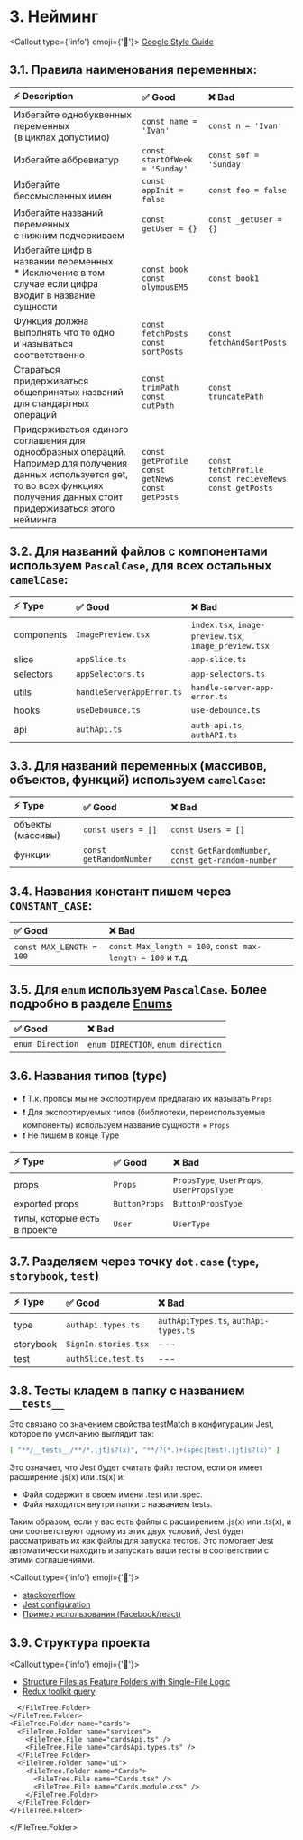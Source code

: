 
# 3. Нейминг

<Callout type={'info'} emoji={'🔗'}>
  [Google Style Guide](https://google.github.io/styleguide/tsguide.html#identifiers)
</Callout>

## 3.1. Правила наименования переменных:

| ⚡ Description                                                                                                                                                                              | ✅ Good                                                         | ❌ Bad                                                                |
| :------------------------------------------------------------------------------------------------------------------------------------------------------------------------------------------ | :-------------------------------------------------------------- | :-------------------------------------------------------------------- |
| Избегайте однобуквенных переменных <br/>(в циклах допустимо)                                                                                                                                | `const name = 'Ivan'`                                           | `const n = 'Ivan'`                                                    |
| Избегайте аббревиатур                                                                                                                                                                       | `const startOfWeek = 'Sunday'`                                  | `const sof = 'Sunday'`                                                |
| Избегайте бессмысленных имен                                                                                                                                                                | `const appInit = false`                                         | `const foo = false`                                                   |
| Избегайте названий переменных<br/> с нижним подчеркиваем                                                                                                                                    | `const getUser = {}`                                            | `const _getUser = {}`                                                 |
| Избегайте цифр в названии переменных <br/> \* Исключение в том случае если цифра <br/> входит в название сущности                                                                           | `const book` <br/> `const olympusEM5`                           | `const book1`                                                         |
| Функция должна выполнять что то одно <br/> и называться соответственно                                                                                                                      | `const fetchPosts` <br/> `const sortPosts`                      | `const fetchAndSortPosts`                                             |
| Стараться придерживаться общепринятых названий для стандартных операций                                                                                                                     | `const trimPath` <br/> `const cutPath`                          | `const truncatePath`                                                  |
| Придерживаться единого соглашения для однообразных операций. <br/> Например для получения данных используется get, то во всех функциях получения данных стоит придерживаться этого нейминга | `const getProfile` <br/> `const getNews` <br/> `const getPosts` | `const fetchProfile` <br/> `const recieveNews` <br/> `const getPosts` |

## 3.2. Для названий файлов с компонентами используем `PascalCase`, для всех остальных `camelCase`:

| ⚡ Type    | ✅ Good                   | ❌ Bad                                                |
| :--------- | :------------------------ | :---------------------------------------------------- |
| components | `ImagePreview.tsx`        | `index.tsx`, `image-preview.tsx`, `image_preview.tsx` |
| slice      | `appSlice.ts`             | `app-slice.ts`                                        |
| selectors  | `appSelectors.ts`         | `app-selectors.ts`                                    |
| utils      | `handleServerAppError.ts` | `handle-server-app-error.ts`                          |
| hooks      | `useDebounce.ts`          | `use-debounce.ts`                                     |
| api        | `authApi.ts`              | `auth-api.ts`, `authAPI.ts`                           |

## 3.3. Для названий переменных (массивов, объектов, функций) используем `camelCase`:

| ⚡ Type           | ✅ Good                 | ❌ Bad                                             |
| :---------------- | :---------------------- | :------------------------------------------------- |
| объекты (массивы) | `const users = []`      | `const Users = []`                                 |
| функции           | `const getRandomNumber` | `const GetRandomNumber`, `const get-random-number` |

## 3.4. Названия констант пишем через `CONSTANT_CASE`:

| ✅ Good                  | ❌ Bad                                                    |
| :----------------------- | :-------------------------------------------------------- |
| `const MAX_LENGTH = 100` | `const Max_length = 100`, `const max-length = 100` и т.д. |

## 3.5. Для `enum` используем `PascalCase`. Более подробно в разделе [Enums](ts/enums)

| ✅ Good          | ❌ Bad                             |
| :--------------- | :--------------------------------- |
| `enum Direction` | `enum DIRECTION`, `enum direction` |

## 3.6. Названия типов (type)

- ❗ Т.к. пропсы мы не экспортируем предлагаю их называть `Props`
- ❗ Для экспортируемых типов (библиотеки, переиспользуемые компоненты) используем название сущности + `Props`
- ❗ Не пишем в конце Type

| ⚡ Type                      | ✅ Good       | ❌ Bad                                    |
| :--------------------------- | :------------ | :---------------------------------------- |
| props                        | `Props`       | `PropsType`, `UserProps`, `UserPropsType` |
| exported props               | `ButtonProps` | `ButtonPropsType`                         |
| типы, которые есть в проекте | `User`        | `UserType`                                |

## 3.7. Разделяем через точку `dot.case` (`type`, `storybook`, `test`)

| ⚡ Type   | ✅ Good              | ❌ Bad                                |
| :-------- | :------------------- | :------------------------------------ |
| type      | `authApi.types.ts`   | `authApiTypes.ts`, `authApi-types.ts` |
| storybook | `SignIn.stories.tsx` | ---                                   |
| test      | `authSlice.test.ts`  | ---                                   |

## 3.8. Тесты кладем в папку с названием `__tests__`

<Callout>
  Это связано со значением свойства testMatch в конфигурации Jest, которое по умолчанию выглядит так:

  ```bash filename="Terminal"
  [ "**/__tests__/**/*.[jt]s?(x)", "**/?(*.)+(spec|test).[jt]s?(x)" ]
  ```
  Это означает, что Jest будет считать файл тестом, если он имеет расширение .js(x) или .ts(x) и:

  * Файл содержит в своем имени .test или .spec.
  * Файл находится внутри папки с названием tests.
  
  Таким образом, если у вас есть файлы с расширением .js(x) или .ts(x), и они соответствуют одному из этих двух условий,
  Jest будет рассматривать их как файлы для запуска тестов.
  Это помогает Jest автоматически находить и запускать ваши тесты в соответствии с этими соглашениями.
</Callout>

<Callout type={'info'} emoji={'🔗'}>
  * [stackoverflow](https://stackoverflow.com/a/55551668)
  * [Jest configuration](https://jestjs.io/docs/configuration)
  * [Пример использования (Facebook/react)](https://github.com/facebook/react/tree/main/packages/react-client/src)
</Callout>


## 3.9. Структура проекта

<Callout type={'info'} emoji={'🔗'}>
  * [Structure Files as Feature Folders with Single-File
  Logic](https://redux.js.org/style-guide/#structure-files-as-feature-folders-with-single-file-logic)
  * [Redux toolkit query](https://redux-toolkit.js.org/rtk-query/usage/examples)
</Callout>

<FileTree>
  <FileTree.Folder name="assets">
    <FileTree.Folder name="images">
      <FileTree.File name="mainBg.webp" />
      <FileTree.File name="cat.jpg" />
      <FileTree.File name="defaultAvatar.svg" />
    </FileTree.Folder>
    <FileTree.Folder name="icons">
      <FileTree.File name="camera.svg" />
      <FileTree.File name="logo.svg" />
      <FileTree.File name="eye.tsx" />
    </FileTree.Folder>
    <FileTree.Folder name="fonts" />
  </FileTree.Folder>
  <FileTree.Folder name="common" defaultOpen>
    <FileTree.Folder name="components">
      <FileTree.Folder name="DropDown">
        <FileTree.File name="DropDown.tsx" />
        <FileTree.File name="DropDown.module.css" />
      </FileTree.Folder>
      <FileTree.Folder name="Slider">
        <FileTree.File name="Slider.tsx" />
        <FileTree.File name="Slider.module.css" />
      </FileTree.Folder>
      <FileTree.File name="index.ts" />
    </FileTree.Folder>
    <FileTree.Folder name="hooks">
      <FileTree.File name="useDebounce.ts" />
      <FileTree.File name="useLocalStorage.ts" />
      <FileTree.File name="index.ts" />
    </FileTree.Folder>
    <FileTree.Folder name="utils">
      <FileTree.File name="handleServerAppError.ts" />
      <FileTree.File name="handleServerNetworkError.ts" />
      <FileTree.File name="index.ts" />
    </FileTree.Folder>
    <FileTree.Folder name="enums">
      <FileTree.File name="enums.ts" />
      <FileTree.File name="index.ts" />
    </FileTree.Folder>
    <FileTree.Folder name="types">
      <FileTree.File name="types.ts" />
      <FileTree.File name="index.ts" />
    </FileTree.Folder>
  </FileTree.Folder>
  <FileTree.Folder name="features" defaultOpen>
    <FileTree.Folder name="app">
      <FileTree.Folder name="__tests__">
        <FileTree.File name="appSlice.test.ts" />
      </FileTree.Folder>
      <FileTree.File name="store.ts" />
      <FileTree.File name="App.tsx" />
      <FileTree.File name="appSlice.ts" />
      <FileTree.File name="appSelectors.ts" />
    </FileTree.Folder>
    <FileTree.Folder name="auth" defaultOpen>
      <FileTree.Folder name="api" defaultOpen>
        <FileTree.File name="authApi.ts" />
        <FileTree.File name="authApi.types.ts" />
      </FileTree.Folder>
      <FileTree.Folder name="lib" defaultOpen>
        <FileTree.File name="useLogin.ts" />
      </FileTree.Folder>
      <FileTree.Folder name="model" defaultOpen>
        <FileTree.Folder name="__tests__">
          <FileTree.File name="authSlice.test.ts" />
        </FileTree.Folder>
        <FileTree.File name="authSlice.ts" />
        <FileTree.File name="authSelectors.ts" />
      </FileTree.Folder>
      <FileTree.Folder name="ui" defaultOpen>
        <FileTree.Folder name="Login">
          <FileTree.File name="Login.tsx" />
          <FileTree.File name="Login.module.css" />
        </FileTree.Folder>
        <FileTree.Folder name="Logout">
          <FileTree.File name="Logout.tsx" />
          <FileTree.File name="Logout.module.css" />
        </FileTree.Folder>

      </FileTree.Folder>
    </FileTree.Folder>
    <FileTree.Folder name="cards">
      <FileTree.Folder name="services">
        <FileTree.File name="cardsApi.ts" />
        <FileTree.File name="cardsApi.types.ts" />
      </FileTree.Folder>
      <FileTree.Folder name="ui">
        <FileTree.Folder name="Cards">
          <FileTree.File name="Cards.tsx" />
          <FileTree.File name="Cards.module.css" />
        </FileTree.Folder>
      </FileTree.Folder>
    </FileTree.Folder>
  </FileTree.Folder>

</FileTree>

